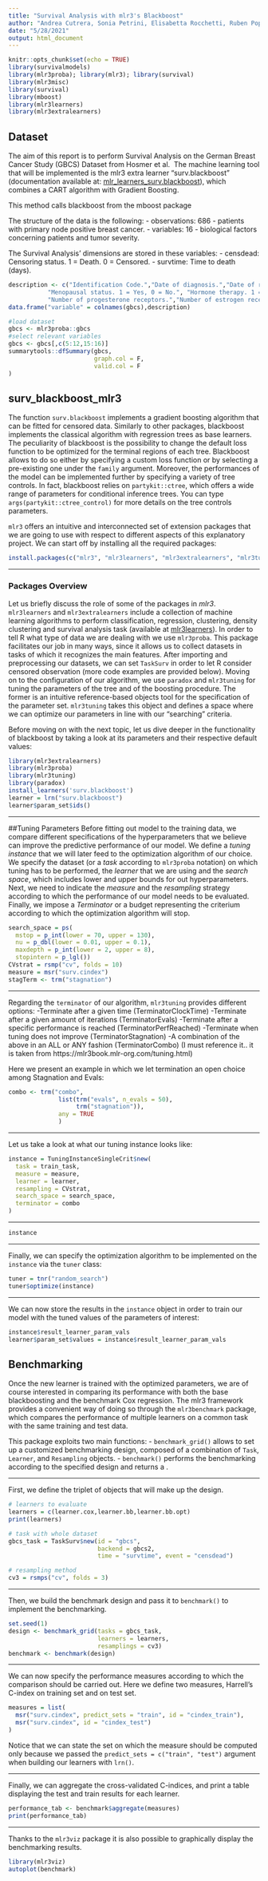 ```yaml
---
title: "Survival Analysis with mlr3's Blackboost"
author: "Andrea Cutrera, Sonia Petrini, Elisabetta Rocchetti, Ruben Popper"
date: "5/28/2021"
output: html_document
---
```


```r
knitr::opts_chunk$set(echo = TRUE)
library(survivalmodels)
library(mlr3proba); library(mlr3); library(survival)
library(mlr3misc)
library(survival)
library(mboost)
library(mlr3learners)
library(mlr3extralearners)
```

## Dataset

The aim of this report is to perform Survival Analysis on the German Breast Cancer Study (GBCS) Dataset from Hosmer et al. 
The machine learning tool that will be implemented is the mlr3 extra learner "surv.blackboost" (documentation available at: [mlr_learners_surv.blackboost](https://rdrr.io/github/mlr-org/mlr3extralearners/man/mlr_learners_surv.blackboost.html)), 
which combines a CART algorithm with Gradient Boosting.

This method calls blackboost from the mboost package 



The structure of the data is the following:
  - observations: 686 - patients with primary node positive breast cancer.
  - variables: 16 - biological factors concerning patients and tumor severity.
  
The Survival Analysis' dimensions are stored in these variables:
  - censdead: Censoring status. 1 = Death. 0 = Censored.
  - survtime: Time to death (days).
  

  

  
  

```r
description <- c("Identification Code.","Date of diagnosis.","Date of recurrence free survival.","Date of death.","Age at diagnosis (years).",
           "Menopausal status. 1 = Yes, 0 = No.", "Hormone therapy. 1 = Yes. 0 = No.","Tumor size (mm).","Tumor grade (1-3).","Number of nodes.",
           "Number of progesterone receptors.","Number of estrogen receptors.","Time to recurrence (days).","Recurrence status. 1 = Recurrence. 0 = Censored.", "Time to death (days).", "Censoring status. 1 = Death. 0 = Censored.")
data.frame("variable" = colnames(gbcs),description)
```



```r
#load dataset
gbcs <- mlr3proba::gbcs
#select relevant variables 
gbcs <- gbcs[,c(5:12,15:16)]
summarytools::dfSummary(gbcs, 
                        graph.col = F, 
                        valid.col = F
)
```
## surv_blackboost_mlr3 

The function `surv.blackboost` implements a gradient boosting algorithm that can be fitted for censored data. Similarly to other packages, blackboost implements the classical algorithm with regression trees as base learners. The peculiarity of blackboost is the possibility to change the default loss function to be optimized for the terminal regions of each tree. Blackboost allows to do so either by specifying a custom loss function or by selecting a pre-existing one under the `family` argument. Moreover, the performances of the model can be implemented further by specifying a variety of tree controls. In fact, blackboost relies on `partykit::ctree`, which offers a wide range of parameters for conditional inference trees. You can type `args(partykit::ctree_control)` for more details on the tree controls parameters.

`mlr3` offers an intuitive and interconnected set of extension packages that we are going to use with respect to different aspects of this explanatory project.
We can start off by installing all the required packages:

``` r
install.packages(c("mlr3", "mlr3learners", "mlr3extralearners", "mlr3tuning", "mlr3proba", "mlr3pipelines", "mlr3misc", "survivalmodels", "mboost", "paradox", "parallell", "stabs"), repos = "http://cran.us.r-project.org")
```
___

### Packages Overview
Let us briefly discuss the role of some of the packages in *mlr3*. `mlr3learners` and `mlr3extralearners` include a collection of machine learning algorithms to perform classification, regression, clustering, density clustering and survival analysis task (available at [mlr3learners](https://mlr3extralearners.mlr-org.com/articles/learners/list_learners.html)). In order to tell R what type of data we are dealing with we use `mlr3proba`. This package facilitates our job in many ways, since it allows us to collect datasets in tasks of which it recognizes the main features. After importing and preprocessing our datasets, we can set `TaskSurv` in order to let R consider censored observation (more code examples are provided below). Moving on to the configuration of our algorithm, we use `paradox` and `mlr3tuning` for tuning the parameters of the tree and of the boosting procedure. The former is an intuitive reference-based objects tool for the specification of the parameter set. `mlr3tuning` takes this object and defines a space where we can optimize our parameters in line with our "searching" criteria.

Before moving on with the next topic, let us dive deeper in the functionality of blackboost by taking a look at its parameters and their respective default values:

```r
library(mlr3extralearners)
library(mlr3proba)
library(mlr3tuning)
library(paradox)
install_learners('surv.blackboost')
learner = lrn("surv.blackboost")
learner$param_set$ids()
```
___


##Tuning Parameters
Before fitting out model to the training data, we compare different specifications of the hyperparameters that we believe can improve the predictive performance of our model. We define a *tuning instance* that we will later feed to the optimization algorithm of our choice. We  specify the dataset (or a *task* according to `mlr3proba` notation) on which tuning has to be performed, the *learner* that we are using and the *search space*, which includes lower and upper bounds for out hyperparameters. Next, we need to indicate the *measure* and the *resampling* strategy according to which the performance of our model needs to be evaluated. Finally, we impose a *Terminator* or a budget representing the criterium according to which the optimization algorithm will stop.

```r
search_space = ps(
  mstop = p_int(lower = 70, upper = 130),
  nu = p_dbl(lower = 0.01, upper = 0.1),
  maxdepth = p_int(lower = 2, upper = 8),
  stopintern = p_lgl())
CVstrat = rsmp("cv", folds = 10)
measure = msr("surv.cindex")
stagTerm <- trm("stagnation")
```
___

Regarding the `terminator` of our algorithm, `mlr3tuning` provides different options:
-Terminate after a given time (TerminatorClockTime)
-Terminate after a given amount of iterations (TerminatorEvals)
-Terminate after a specific performance is reached (TerminatorPerfReached)
-Terminate when tuning does not improve (TerminatorStagnation)
-A combination of the above in an ALL or ANY fashion (TerminatorCombo)
(I must reference it.. it is taken from https://mlr3book.mlr-org.com/tuning.html)

Here we present an example in which we let termination an open choice among Stagnation and Evals:

```r
combo <- trm("combo",
              list(trm("evals", n_evals = 50),
                   trm("stagnation")),
              any = TRUE
              )
```
___
Let us take a look at what our tuning instance looks like:
```r
instance = TuningInstanceSingleCrit$new(
  task = train_task,
  measure = measure,
  learner = learner,
  resampling = CVstrat,
  search_space = search_space,
  terminator = combo
)
```
___
```r
instance
```
___
Finally, we can specify the optimization algorithm to be implemented on the `instance` via the `tuner` class:
```r
tuner = tnr("random_search")
tuner$optimize(instance)
```
___
We can now store the results in the `instance` object in order to train our model with the tuned values of the parameters of interest:
```r
instance$result_learner_param_vals
learner$param_set$values = instance$result_learner_param_vals
```


## Benchmarking
Once the new learner is trained with the optimized parameters, we are of course interested in comparing its performance with both the base blackboosting and the benchmark Cox regression.
The mlr3 framework provides a convenient way of doing so through the `mlr3benchmark` package, which compares the performance of multiple learners on a common task with the same training and test data.

This package exploits two main functions:
  - `benchmark_grid()` allows to set up a customized benchmarking design, 
      composed of a combination of `Task`, `Learner`, and `Resampling` objects.
  - `benchmark()` performs the benchmarking according to the specified design and returns a <BenchmarkResult>.

___
First, we define the triplet of objects that will make up the design.
```r
# learners to evaluate
learners = c(learner.cox,learner.bb,learner.bb.opt)
print(learners)

# task with whole dataset
gbcs_task = TaskSurv$new(id = "gbcs", 
                         backend = gbcs2, 
                         time = "survtime", event = "censdead")

# resampling method
cv3 = rsmps("cv", folds = 3)
```

___
Then, we build the benchmark design and pass it to `benchmark()` to implement the benchmarking.
```r
set.seed(1)
design <- benchmark_grid(tasks = gbcs_task,
                         learners = learners,
                         resamplings = cv3)
benchmark <- benchmark(design)
```

___
We can now specify the performance measures according to which the comparison should be carried out. 
Here we define two measures, Harrell's C-index on training set and on test set. 
```r
measures = list(
  msr("surv.cindex", predict_sets = "train", id = "cindex_train"),
  msr("surv.cindex", id = "cindex_test")
)
```
Notice that we can state the set on which the measure should be computed only because we passed the `predict_sets = c("train", "test")` argument when building our learners with `lrn()`.

___
Finally, we can aggregate the cross-validated C-indices, and print a table displaying the test and train results for each learner.
```r
performance_tab <- benchmark$aggregate(measures)
print(performance_tab)
```
___
Thanks to the `mlr3viz` package it is also possible to graphically display the benchmarking results.
```r
library(mlr3viz)
autoplot(benchmark)
```







